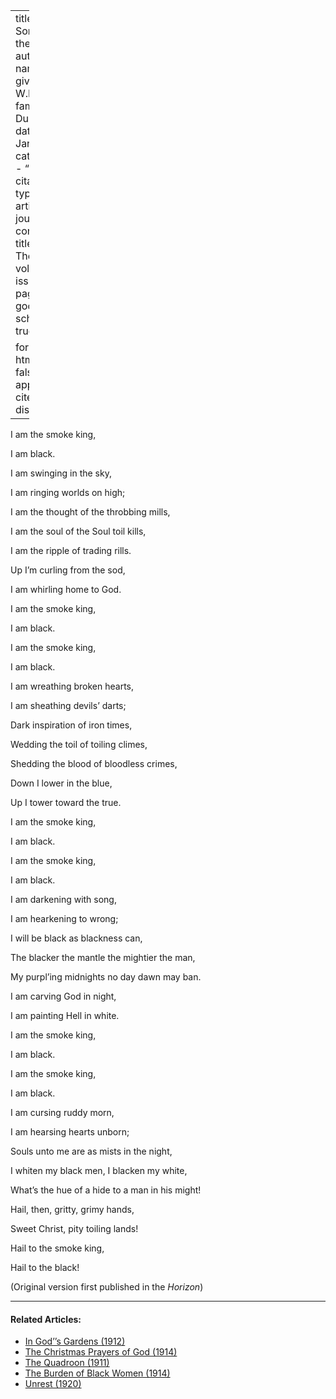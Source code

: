 
---
title: 'The Song of the Smoke'
author:
  - name:
      given: W.E.B.
      family: Du Bois
date: Jan. 1914
categories: 
  - ""
citation: 
  type: article-journal
  container-title: The Crisis
  volume: 7
  issue: 3
  page: 132
google-scholar: true

format:
  html:
    toc: false
    appendix-cite-as: display
---



<div class="poem">
<p class = "verse">I am the smoke king,</p>
<p class = "verse">I am black.</p>
<p class = "verse indent">I am swinging in the sky,</p>
<p class = "verse indent">I am ringing worlds on high;</p>
<p class = "verse indent">I am the thought of the throbbing mills,</p>
<p class = "verse indent">I am the soul of the Soul toil kills,</p>
<p class = "verse indent">I am the ripple of trading rills.</p>
<p class = "verse">Up I'm curling from the sod,</p>
<p class = "verse">I am whirling home to God.</p>
<p class = "verse">I am the smoke king,</p>
<p class = "verse">I am black.
</div>

<div class="poem">
<p class = "verse">I am the smoke king,
<p class = "verse">I am black.
<p class = "verse indent">I am wreathing broken hearts,
<p class = "verse indent">I am sheathing devils' darts;
<p class = "verse indent">Dark inspiration of iron times,
<p class = "verse indent">Wedding the toil of toiling climes,
<p class = "verse indent">Shedding the blood of bloodless crimes,
<p class = "verse">Down I lower in the blue,
<p class = "verse">Up I tower toward the true.
<p class = "verse">I am the smoke king,
<p class = "verse">I am black.
</div>

<div class="poem">
<p class = "verse">I am the smoke king,
<p class = "verse">I am black.
<p class = "verse indent">I am darkening with song,
<p class = "verse indent">I am hearkening to wrong;
<p class = "verse indent">I will be black as blackness can,
<p class = "verse indent">The blacker the mantle the mightier the man,
<p class = "verse indent">My purpl'ing midnights no day dawn may ban. 
<p class = "verse">I am carving God in night,
<p class = "verse">I am painting Hell in white.
<p class = "verse">I am the smoke king,
<p class = "verse">I am black.
</div>

<div class="poem">
<p class = "verse">I am the smoke king,
<p class = "verse">I am black.
<p class = "verse indent">I am cursing ruddy morn,
<p class = "verse indent">I am hearsing hearts unborn;
<p class = "verse indent">Souls unto me are as mists in the night,
<p class = "verse indent">I whiten my black men, I blacken my white, 
<p class = "verse indent">What's the hue of a hide to a man in his might!
<p class = "verse">Hail, then, gritty, grimy hands,
<p class = "verse">Sweet Christ, pity toiling lands!
<p class = "verse">Hail to the smoke king,
<p class = "verse">Hail to the black!
</div>

(Original version first published in the *Horizon*)

<!-- Similar articles start here -->
<div  class="clear-wrap"></div>
<hr>
#### Related Articles:

* [In God''s Gardens (1912)](/Volumes/03/06/in-gods-gardens.html)
* [The Christmas Prayers of God (1914)](/Volumes/09/02/christmas_prayers_of_god.html)
* [The Quadroon (1911)](/Volumes/03/01/quadroon.html)
* [The Burden of Black Women (1914)](/Volumes/09/01/burden_of_black_women.html)
* [Unrest (1920)](/Volumes/19/05/unrest.html)

<!-- Similar articles end here -->